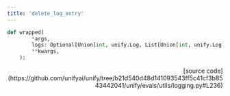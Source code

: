 ```yaml
---
title: 'delete_log_entry'
---
```


```python
def wrapped(
        *args,
        logs: Optional[Union[int, unify.Log, List[Union[int, unify.Log]]]] = None,
        **kwargs,
    ):
```

<p align="right">[source code](https://github.com/unifyai/unify/tree/b21d540d48d141093543ff5c41cf3b8543442041/unify/evals/utils/logging.py#L236)</p>

